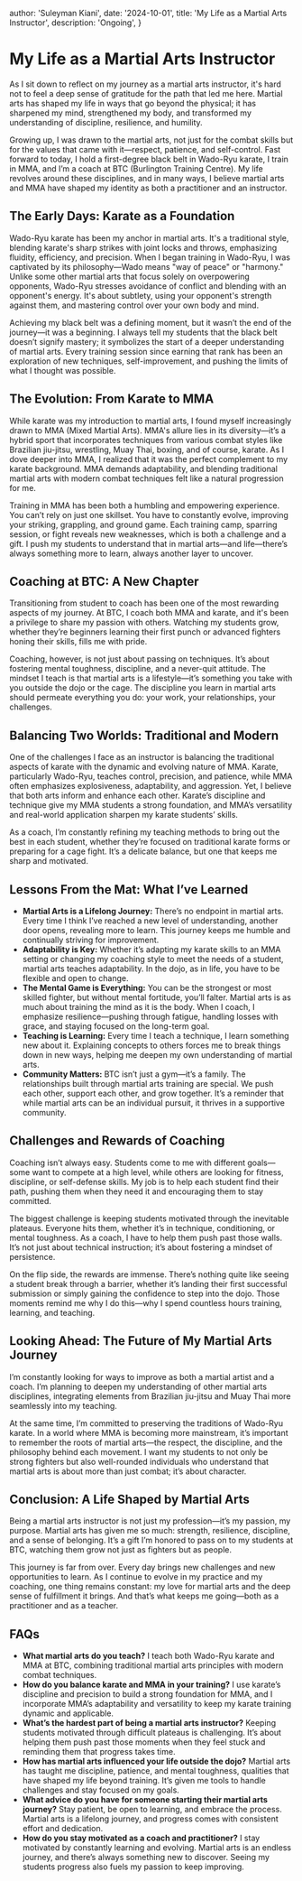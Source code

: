
  author: 'Suleyman Kiani',
  date: '2024-10-01',
  title: 'My Life as a Martial Arts Instructor',
  description:
    'Ongoing',
}


# My Life as a Martial Arts Instructor

As I sit down to reflect on my journey as a martial arts instructor, it's hard not to feel a deep sense of gratitude for the path that led me here. Martial arts has shaped my life in ways that go beyond the physical; it has sharpened my mind, strengthened my body, and transformed my understanding of discipline, resilience, and humility.

Growing up, I was drawn to the martial arts, not just for the combat skills but for the values that came with it—respect, patience, and self-control. Fast forward to today, I hold a first-degree black belt in Wado-Ryu karate, I train in MMA, and I’m a coach at BTC (Burlington Training Centre). My life revolves around these disciplines, and in many ways, I believe martial arts and MMA have shaped my identity as both a practitioner and an instructor.

## The Early Days: Karate as a Foundation

Wado-Ryu karate has been my anchor in martial arts. It's a traditional style, blending karate's sharp strikes with joint locks and throws, emphasizing fluidity, efficiency, and precision. When I began training in Wado-Ryu, I was captivated by its philosophy—Wado means "way of peace" or "harmony." Unlike some other martial arts that focus solely on overpowering opponents, Wado-Ryu stresses avoidance of conflict and blending with an opponent's energy. It's about subtlety, using your opponent's strength against them, and mastering control over your own body and mind.

Achieving my black belt was a defining moment, but it wasn’t the end of the journey—it was a beginning. I always tell my students that the black belt doesn’t signify mastery; it symbolizes the start of a deeper understanding of martial arts. Every training session since earning that rank has been an exploration of new techniques, self-improvement, and pushing the limits of what I thought was possible.

## The Evolution: From Karate to MMA

While karate was my introduction to martial arts, I found myself increasingly drawn to MMA (Mixed Martial Arts). MMA's allure lies in its diversity—it’s a hybrid sport that incorporates techniques from various combat styles like Brazilian jiu-jitsu, wrestling, Muay Thai, boxing, and of course, karate. As I dove deeper into MMA, I realized that it was the perfect complement to my karate background. MMA demands adaptability, and blending traditional martial arts with modern combat techniques felt like a natural progression for me.

Training in MMA has been both a humbling and empowering experience. You can’t rely on just one skillset. You have to constantly evolve, improving your striking, grappling, and ground game. Each training camp, sparring session, or fight reveals new weaknesses, which is both a challenge and a gift. I push my students to understand that in martial arts—and life—there’s always something more to learn, always another layer to uncover.

## Coaching at BTC: A New Chapter

Transitioning from student to coach has been one of the most rewarding aspects of my journey. At BTC, I coach both MMA and karate, and it's been a privilege to share my passion with others. Watching my students grow, whether they’re beginners learning their first punch or advanced fighters honing their skills, fills me with pride.

Coaching, however, is not just about passing on techniques. It’s about fostering mental toughness, discipline, and a never-quit attitude. The mindset I teach is that martial arts is a lifestyle—it’s something you take with you outside the dojo or the cage. The discipline you learn in martial arts should permeate everything you do: your work, your relationships, your challenges.

## Balancing Two Worlds: Traditional and Modern

One of the challenges I face as an instructor is balancing the traditional aspects of karate with the dynamic and evolving nature of MMA. Karate, particularly Wado-Ryu, teaches control, precision, and patience, while MMA often emphasizes explosiveness, adaptability, and aggression. Yet, I believe that both arts inform and enhance each other. Karate’s discipline and technique give my MMA students a strong foundation, and MMA’s versatility and real-world application sharpen my karate students’ skills.

As a coach, I’m constantly refining my teaching methods to bring out the best in each student, whether they’re focused on traditional karate forms or preparing for a cage fight. It’s a delicate balance, but one that keeps me sharp and motivated.

## Lessons From the Mat: What I’ve Learned

- **Martial Arts is a Lifelong Journey:** There’s no endpoint in martial arts. Every time I think I’ve reached a new level of understanding, another door opens, revealing more to learn. This journey keeps me humble and continually striving for improvement.
- **Adaptability is Key:** Whether it’s adapting my karate skills to an MMA setting or changing my coaching style to meet the needs of a student, martial arts teaches adaptability. In the dojo, as in life, you have to be flexible and open to change.
- **The Mental Game is Everything:** You can be the strongest or most skilled fighter, but without mental fortitude, you’ll falter. Martial arts is as much about training the mind as it is the body. When I coach, I emphasize resilience—pushing through fatigue, handling losses with grace, and staying focused on the long-term goal.
- **Teaching is Learning:** Every time I teach a technique, I learn something new about it. Explaining concepts to others forces me to break things down in new ways, helping me deepen my own understanding of martial arts.
- **Community Matters:** BTC isn’t just a gym—it’s a family. The relationships built through martial arts training are special. We push each other, support each other, and grow together. It’s a reminder that while martial arts can be an individual pursuit, it thrives in a supportive community.

## Challenges and Rewards of Coaching

Coaching isn’t always easy. Students come to me with different goals—some want to compete at a high level, while others are looking for fitness, discipline, or self-defense skills. My job is to help each student find their path, pushing them when they need it and encouraging them to stay committed.

The biggest challenge is keeping students motivated through the inevitable plateaus. Everyone hits them, whether it’s in technique, conditioning, or mental toughness. As a coach, I have to help them push past those walls. It’s not just about technical instruction; it’s about fostering a mindset of persistence.

On the flip side, the rewards are immense. There’s nothing quite like seeing a student break through a barrier, whether it’s landing their first successful submission or simply gaining the confidence to step into the dojo. Those moments remind me why I do this—why I spend countless hours training, learning, and teaching.

## Looking Ahead: The Future of My Martial Arts Journey

I’m constantly looking for ways to improve as both a martial artist and a coach. I’m planning to deepen my understanding of other martial arts disciplines, integrating elements from Brazilian jiu-jitsu and Muay Thai more seamlessly into my teaching.

At the same time, I’m committed to preserving the traditions of Wado-Ryu karate. In a world where MMA is becoming more mainstream, it’s important to remember the roots of martial arts—the respect, the discipline, and the philosophy behind each movement. I want my students to not only be strong fighters but also well-rounded individuals who understand that martial arts is about more than just combat; it’s about character.

## Conclusion: A Life Shaped by Martial Arts

Being a martial arts instructor is not just my profession—it’s my passion, my purpose. Martial arts has given me so much: strength, resilience, discipline, and a sense of belonging. It’s a gift I’m honored to pass on to my students at BTC, watching them grow not just as fighters but as people.

This journey is far from over. Every day brings new challenges and new opportunities to learn. As I continue to evolve in my practice and my coaching, one thing remains constant: my love for martial arts and the deep sense of fulfillment it brings. And that’s what keeps me going—both as a practitioner and as a teacher.

## FAQs

- **What martial arts do you teach?** I teach both Wado-Ryu karate and MMA at BTC, combining traditional martial arts principles with modern combat techniques.
- **How do you balance karate and MMA in your training?** I use karate’s discipline and precision to build a strong foundation for MMA, and I incorporate MMA’s adaptability and versatility to keep my karate training dynamic and applicable.
- **What’s the hardest part of being a martial arts instructor?** Keeping students motivated through difficult plateaus is challenging. It’s about helping them push past those moments when they feel stuck and reminding them that progress takes time.
- **How has martial arts influenced your life outside the dojo?** Martial arts has taught me discipline, patience, and mental toughness, qualities that have shaped my life beyond training. It’s given me tools to handle challenges and stay focused on my goals.
- **What advice do you have for someone starting their martial arts journey?** Stay patient, be open to learning, and embrace the process. Martial arts is a lifelong journey, and progress comes with consistent effort and dedication.
- **How do you stay motivated as a coach and practitioner?** I stay motivated by constantly learning and evolving. Martial arts is an endless journey, and there’s always something new to discover. Seeing my students progress also fuels my passion to keep improving.

